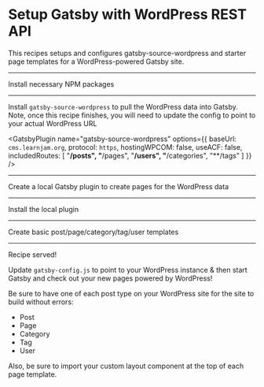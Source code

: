 # Setup Gatsby with WordPress REST API

This recipes setups and configures gatsby-source-wordpress and starter page templates for a WordPress-powered Gatsby site.

---

Install necessary NPM packages

<NPMPackage name="gatsby-source-wordpress" />

---

Install `gatsby-source-wordpress` to pull the WordPress data into Gatsby. Note, once this recipe finishes, you will need to update the config to point to your actual WordPress URL

<GatsbyPlugin
  name="gatsby-source-wordpress"
  options={{
    baseUrl: `cms.learnjam.org`,
    protocol: `https`,
    hostingWPCOM: false,
    useACF: false,
    includedRoutes: [
      "**/posts",
      "**/pages",
      "**/users",
      "**/categories",
      "**/tags"
    ]
  }}
/>

---

Create a local Gatsby plugin to create pages for the WordPress data

<File
  path="./plugins/gatsby-plugin-wordpress/gatsby-node.js"
  content="https://raw.githubusercontent.com/crock/gatsby-recipe-headless-wordpress/master/gatsby-node.restapi.js"
/>
<File
  path="./plugins/gatsby-plugin-wordpress/package.json"
  content="https://gist.githubusercontent.com/crock/8e310872e9b3dd6753ee4d63f33a05f8/raw/d9b5df87d7eb1f72e3724f9ba1ba4799210dabad/package.json"
/>

---

Install the local plugin

<GatsbyPlugin name="gatsby-plugin-wordpress" />

---

Create basic post/page/category/tag/user templates

<File
  path="src/templates/post.js"
  content="https://raw.githubusercontent.com/crock/gatsby-recipe-headless-wordpress/master/restapi-src/templates/post.js"
/>
<File
  path="src/templates/page.js"
  content="https://raw.githubusercontent.com/crock/gatsby-recipe-headless-wordpress/master/restapi-src/templates/page.js"
/>
<File
  path="src/templates/category.js"
  content="https://raw.githubusercontent.com/crock/gatsby-recipe-headless-wordpress/master/restapi-src/templates/category.js"
/>
<File
  path="src/templates/tag.js"
  content="https://raw.githubusercontent.com/crock/gatsby-recipe-headless-wordpress/master/restapi-src/templates/tag.js"
/>
<File
  path="src/templates/user.js"
  content="https://raw.githubusercontent.com/crock/gatsby-recipe-headless-wordpress/master/restapi-src/templates/user.js"
/>

---

Recipe served!

Update `gatsby-config.js` to point to your WordPress instance & then start Gatsby and check out your new pages powered by WordPress!

Be sure to have one of each post type on your WordPress site for the site to build without errors:

- Post
- Page
- Category
- Tag
- User

Also, be sure to import your custom layout component at the top of each page template.
